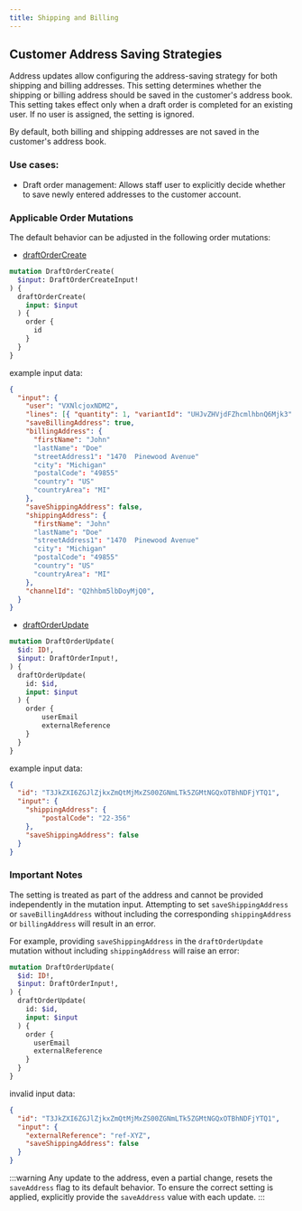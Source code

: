```yaml
---
title: Shipping and Billing
---
```


## Customer Address Saving Strategies
Address updates allow configuring the address-saving strategy for both shipping and billing addresses.
This setting determines whether the shipping or billing address should be saved in the customer's address book.
This setting takes effect only when a draft order is completed for an existing user.
If no user is assigned, the setting is ignored.

By default, both billing and shipping addresses are not saved in the customer's address book.

### Use cases:
- Draft order management: Allows staff user to explicitly decide whether to save newly entered addresses to the customer account.

### Applicable Order Mutations
The default behavior can be adjusted in the following order mutations:
- [draftOrderCreate](/api-reference/orders/mutations/draft-order-create)
```graphql
mutation DraftOrderCreate(
  $input: DraftOrderCreateInput!
) {
  draftOrderCreate(
    input: $input
  ) {
    order {
      id
    }
  }
} 
```
example input data:
```json {5,15}
{
  "input": {
    "user": "VXNlcjoxNDM2",
    "lines": [{ "quantity": 1, "variantId": "UHJvZHVjdFZhcmlhbnQ6Mjk3" }],
    "saveBillingAddress": true,
    "billingAddress": {
      "firstName": "John"
      "lastName": "Doe"
      "streetAddress1": "1470  Pinewood Avenue"
      "city": "Michigan"
      "postalCode": "49855"
      "country": "US"
      "countryArea": "MI"
    },
    "saveShippingAddress": false,
    "shippingAddress": {
      "firstName": "John"
      "lastName": "Doe"
      "streetAddress1": "1470  Pinewood Avenue"
      "city": "Michigan"
      "postalCode": "49855"
      "country": "US"
      "countryArea": "MI"
    },
    "channelId": "Q2hhbm5lbDoyMjQ0",
  }
}
```
- [draftOrderUpdate](/api-reference/orders/mutations/draft-order-update.mdx)
```graphql
mutation DraftOrderUpdate(
  $id: ID!,
  $input: DraftOrderInput!,
) {
  draftOrderUpdate(
    id: $id,
    input: $input
  ) {
    order {
        userEmail
        externalReference
    }
  }
}
```
example input data:
```json {7}
{
  "id": "T3JkZXI6ZGJlZjkxZmQtMjMxZS00ZGNmLTk5ZGMtNGQxOTBhNDFjYTQ1",
  "input": {
    "shippingAddress": {
        "postalCode": "22-356"
    },
    "saveShippingAddress": false
  }
}
```

### Important Notes

The setting is treated as part of the address and cannot be provided independently in the mutation input.
Attempting to set `saveShippingAddress` or `saveBillingAddress` without including the corresponding
`shippingAddress` or `billingAddress` will result in an error.

For example, providing `saveShippingAddress` in the `draftOrderUpdate` mutation without including `shippingAddress` will raise an error:
```graphql
mutation DraftOrderUpdate(
  $id: ID!,
  $input: DraftOrderInput!,
) {
  draftOrderUpdate(
    id: $id,
    input: $input
  ) {
    order {
      userEmail
      externalReference
    }
  }
}
```

invalid input data:
```json {5}
{
  "id": "T3JkZXI6ZGJlZjkxZmQtMjMxZS00ZGNmLTk5ZGMtNGQxOTBhNDFjYTQ1",
  "input": {
    "externalReference": "ref-XYZ",
    "saveShippingAddress": false
  }
}
```

:::warning
Any update to the address, even a partial change, resets the `saveAddress` flag to its default behavior.
To ensure the correct setting is applied, explicitly provide the `saveAddress` value with each update.
::: 